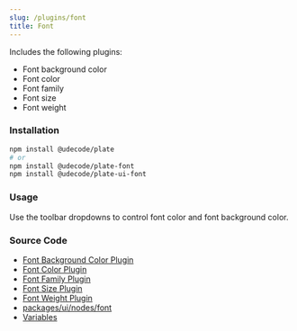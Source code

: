 ```yaml
---
slug: /plugins/font
title: Font
---
```


Includes the following plugins:
- Font background color
- Font color
- Font family
- Font size
- Font weight

### Installation

```bash npm2yarn
npm install @udecode/plate
# or
npm install @udecode/plate-font
npm install @udecode/plate-ui-font
```

### Usage

Use the toolbar dropdowns to control font color and font background color.


<FontSandpack />

### Source Code

- [Font Background Color Plugin](https://github.com/udecode/plate/blob/main/packages/nodes/font/src/createFontBackgroundColorPlugin.ts)
- [Font Color Plugin](https://github.com/udecode/plate/blob/main/packages/nodes/font/src/createFontColorPlugin.ts)
- [Font Family Plugin](https://github.com/udecode/plate/blob/main/packages/nodes/font/src/createFontFamilyPlugin.ts)
- [Font Size Plugin](https://github.com/udecode/plate/blob/main/packages/nodes/font/src/createFontSizePlugin.ts)
- [Font Weight Plugin](https://github.com/udecode/plate/blob/main/packages/nodes/font/src/createFontWeightPlugin.ts)
- [packages/ui/nodes/font](https://github.com/udecode/plate/tree/main/packages/ui/nodes/font/src)
- [Variables](https://github.com/udecode/plate/blob/main/examples/src)

